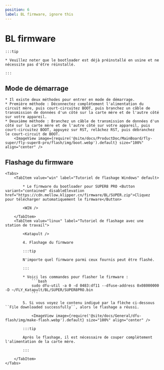 ```yaml
---
position: 6
label: BL firmware, ignore this
---
```



# BL firmware

    :::tip

    * Veuillez noter que le bootloader est déjà préinstallé en usine et ne nécessite pas d'être réinstallé.

    :::
## Mode de démarrage

    * Il existe deux méthodes pour entrer en mode de démarrage.
    * Première méthode : Déconnectez complètement l'alimentation du circuit mère, puis court-circuitez BOOT, puis branchez un câble de transmission de données d'un côté sur la carte mère et de l'autre côté sur votre appareil.
    * Deuxième méthode : Branchez un câble de transmission de données d'un côté sur la carte mère et de l'autre côté sur votre appareil, puis court-circuitez BOOT, appuyez sur RST, relâchez RST, puis débranchez le court-circuit de BOOT.
        <ImageView image={require('@site/docs/ProductDoc/MainBoard/fly-super/fly-super8-pro/flash/img/boot.webp').default} size="100%" align="center" />

## Flashage du firmware
    <Tabs>
        <TabItem value="win" label="Tutoriel de flashage Windows" default>

            * Le firmware du bootloader pour SUPER8 PRO <Button variant="contained" disableElevation href="https://cdn.mellow.klipper.cn/firmware/BL/SUPER.zip">Cliquez pour télécharger automatiquement le firmware</Button>

            <WIN />
            
        </TabItem>
        <TabItem value="linux" label="Tutoriel de flashage avec une station de travail">
            
            <Katapult />

            4. Flashage du firmware

            :::tip

            N'importe quel firmware parmi ceux fournis peut être flashé.

            :::

            * Voici les commandes pour flasher le firmware :
                ```bash
                sudo dfu-util -a 0 -d 0483:df11 --dfuse-address 0x08000000 -D ~/FLY_Katapult/BL/SUPER/SUPER8PRO.bin
                ```

            5. Si vous voyez le contenu indiqué par la flèche ci-dessous ``File downloaded successfully``, alors le flashage a réussi.

                <ImageView image={require('@site/docs/General/dfu-flash/img/make-flash.webp').default} size="100%" align="center" />

            :::tip

            Après le flashage, il est nécessaire de couper complètement l'alimentation de la carte mère.

            :::

        </TabItem>
    </Tabs>
